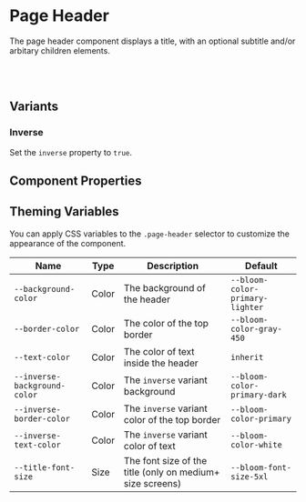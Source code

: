 
# Page Header

The page header component displays a title, with an optional subtitle and/or arbitary children elements.

<Canvas>
  <Story id="headers-page-header--with-content" />
</Canvas>

<br />
<br />

## Variants

### Inverse

Set the `inverse` property to `true`.

<Canvas>
  <Story id="headers-page-header--inversed" />
</Canvas>

## Component Properties

<ArgsTable of={PageHeader} />

## Theming Variables

<Canvas>
  <Story id="headers-page-header--style-overrides" />
</Canvas>

You can apply CSS variables to the `.page-header` selector to customize the appearance of the component.

| Name                         | Type  | Description                                               | Default                         |
| ---------------------------- | ----- | --------------------------------------------------------- | ------------------------------- |
| `--background-color`         | Color | The background of the header                              | `--bloom-color-primary-lighter` |
| `--border-color`             | Color | The color of the top border                               | `--bloom-color-gray-450`        |
| `--text-color`               | Color | The color of text inside the header                       | `inherit`                       |
| `--inverse-background-color` | Color | The `inverse` variant background                          | `--bloom-color-primary-dark`    |
| `--inverse-border-color`     | Color | The `inverse` variant color of the top border             | `--bloom-color-primary`         |
| `--inverse-text-color`       | Color | The `inverse` variant color of text                       | `--bloom-color-white`           |
| `--title-font-size`          | Size  | The font size of the title (only on medium+ size screens) | `--bloom-font-size-5xl`         |
